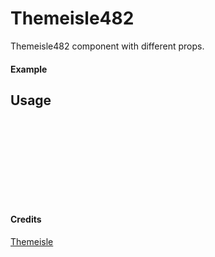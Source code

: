 
<Meta of={Themeisle482} title="Themeisle/Themeisle482" />

# Themeisle482

Themeisle482 component with different props.

#### Example

<Canvas of={Themeisle482.Primary} />

## Usage

```ts
import { Themeisle482 } from "yadl-ui";

const Example = () => {
  return (
      <Themeisle482 />
  );
};

export default Example;
```

#### Credits
[Themeisle](https://themeisle.com/illustrations/)
